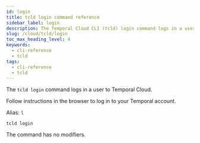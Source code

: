 ```yaml
---
id: login
title: tcld login command reference
sidebar_label: login
description: The Temporal Cloud CLI (tcld) login command logs in a user to Temporal Cloud.
slug: /cloud/tcld/login
toc_max_heading_level: 4
keywords:
  - cli-reference
  - tcld
tags:
  - cli-reference
  - tcld
---
```


The `tcld login` command logs in a user to Temporal Cloud.

Follow instructions in the browser to log in to your Temporal account.

Alias: `l`

`tcld login`

The command has no modifiers.
